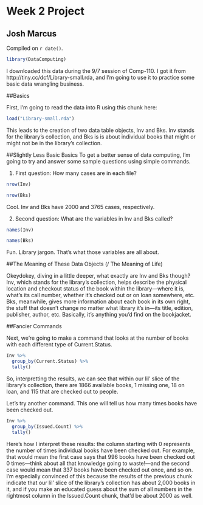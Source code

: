 # Week 2 Project

## Josh Marcus

<!-- leave this material as is -->
Compiled on `r date()`.

```r
library(DataComputing)
```
<!-- put your content after this line -->

I downloaded this data during the 9/7 session of Comp-110. I got it from http://tiny.cc/dcf/Library-small.rda, and I'm going to use it to practice some basic data wrangling business.

##Basics

First, I'm going to read the data into R using this chunk here: 

```r
load("Library-small.rda")
```

This leads to the creation of two data table objects, Inv and Bks. Inv stands for the library's collection, and Bks is is about individual books that might or might not be in the library's collection. 

##Slightly Less Basic Basics 
To get a better sense of data computing, I'm going to try and answer some sample questions using simple commands.

1. First question: How many cases are in each file?

```r
nrow(Inv)
```

```r
nrow(Bks)
```

Cool. Inv and Bks have 2000 and 3765 cases, respectively.

2. Second question: What are the variables in Inv and Bks called?

```r
names(Inv)
```

```r
names(Bks)
```

Fun. Library jargon. That's what those variables are all about.

##The Meaning of These Data Objects (/ The Meaning of Life)

Okeydokey, diving in a little deeper, what exactly are Inv and Bks though? Inv, which stands for the library's collection, helps describe the physical location and checkout status of the book within the library—where it is, what's its call number, whether it's checked out or on loan somewhere, etc. Bks, meanwhile, gives more information about each book in its own right, the stuff that doesn't change no matter what library it's in—its title, edition, publisher, author, etc. Basically, it's anything you'd find on the bookjacket.

##Fancier Commands

Next, we're going to make a command that looks at the number of books with each different type of Current.Status.

```r
Inv %>%
  group_by(Current.Status) %>%
  tally()
```

So, interpretting the results, we can see that within our lil' slice of the library's collection, there are 1866 available books, 1 missing one, 18 on loan, and 115 that are checked out to people.

Let's try another command. This one will tell us how many times books have been checked out.

```r
Inv %>%
  group_by(Issued.Count) %>%
  tally()
```

Here's how I interpret these results: the column starting with 0 represents the number of times individual books have been checked out. For example, that would mean the first case says that 996 books have been checked out 0 times---think about all that knowledge going to waste!---and the second case would mean that 337 books have been checked out once, and so on. I'm especially convinced of this because the results of the previous chunk indicate that our lil' slice of the library's collection has about 2,000 books in it, and if you make an educated guess about the sum of all numbers in the rightmost column in the Issued.Count chunk, that'd be about 2000 as well.